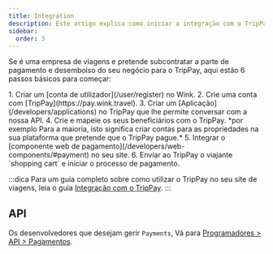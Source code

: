```yaml
---
title: Integration
description: Este artigo explica como iniciar a integração com o TripPay.
sidebar:
  order: 3
---
```


Se é uma empresa de viagens e pretende subcontratar a parte de pagamento e desembolso do seu negócio para o TripPay, aqui estão 6 passos básicos para começar:

<Steps>
  1. Criar um [conta de utilizador](/user/register) no Wink.
  2. Crie uma conta com [TripPay](https://pay.wink.travel).
  3. Criar um [Aplicação](/developers/applications) no TripPay que lhe permite conversar com a nossa API.
  4. Crie e mapeie os seus beneficiários com o TripPay. *por exemplo Para a maioria, isto significa criar contas para as propriedades na sua plataforma que pretende que o TripPay pague.*
  5. Integrar o [componente web de pagamento](/developers/web-components/#payment) no seu site.
  6. Enviar ao TripPay o viajante `shopping cart` e iniciar o processo de pagamento.
</Steps>


:::dica
Para um guia completo sobre como utilizar o TripPay no seu site de viagens, leia o guia [Integração com o TripPay](/guides/integrating-with-trip-pay).
:::

## API

Os desenvolvedores que desejam gerir `Payments`, Vá para [Programadores > API > Pagamentos](/developers/apis/#payment-api).

